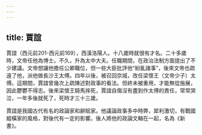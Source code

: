 ```yaml
---
---
---
```

title: 賈誼
---



賈誼（西元前201-西元前169），西漢洛陽人。十八歲時就很有才名。二十多歲時，文帝任他為博士。不久，升為太中大夫。任職期間，在政治法制方面提出了不少建議。文帝想讓他擔任公卿職位，但一些大臣批評他“紛亂諸事”，後來文帝也疏遠了他，派他做長沙王太傅。四年以後，被召回京城，改任梁懷王（文帝少子）太傅。這期間，賈誼曾幾次上疏陳述對政事的看法。但終未被重用，才能無從施展，因此鬱鬱不得志。後來梁懷王騎馬摔死，賈誼自傷沒有盡到作太傅的責任，常常哭泣，一年多後就死了，死時才三十三歲。

賈誼是我國古代有名的政論家和辭賦家。他議論政事多中時弊，犀利激切，有戰國縱橫家的風格，對後代有一定的影響。後人將他的政論文輯在一起，名為《新書》。